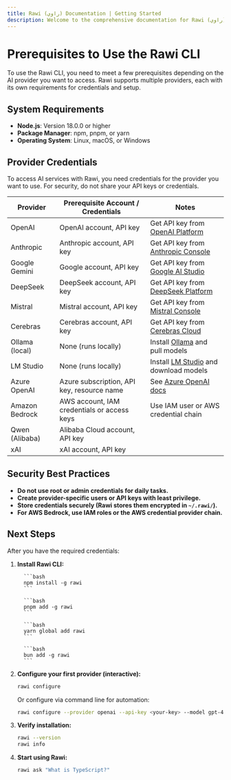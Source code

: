 ```yaml
---
title: Rawi (راوي) Documentation | Getting Started
description: Welcome to the comprehensive documentation for Rawi (راوي), a developer-friendly AI-powered CLI tool for your terminal.
---
```



<Clarity />

# Prerequisites to Use the Rawi CLI

To use the Rawi CLI, you need to meet a few prerequisites depending on the AI provider you want to access. Rawi supports multiple providers, each with its own requirements for credentials and setup.

## System Requirements

- **Node.js**: Version 18.0.0 or higher
- **Package Manager**: npm, pnpm, or yarn
- **Operating System**: Linux, macOS, or Windows

## Provider Credentials

To access AI services with Rawi, you need credentials for the provider you want to use. For security, do not share your API keys or credentials.

| Provider       | Prerequisite Account / Credentials          | Notes                                                                                 |
| -------------- | ------------------------------------------- | ------------------------------------------------------------------------------------- |
| OpenAI         | OpenAI account, API key                     | Get API key from [OpenAI Platform](https://platform.openai.com/api-keys)              |
| Anthropic      | Anthropic account, API key                  | Get API key from [Anthropic Console](https://console.anthropic.com/)                  |
| Google Gemini  | Google account, API key                     | Get API key from [Google AI Studio](https://aistudio.google.com/)                     |
| DeepSeek       | DeepSeek account, API key                   | Get API key from [DeepSeek Platform](https://platform.deepseek.com/api_keys)          |
| Mistral        | Mistral account, API key                    | Get API key from [Mistral Console](https://console.mistral.ai/api-keys/)              |
| Cerebras       | Cerebras account, API key                   | Get API key from [Cerebras Cloud](https://cloud.cerebras.ai)                          |
| Ollama (local) | None (runs locally)                         | Install [Ollama](https://ollama.ai/) and pull models                                  |
| LM Studio      | None (runs locally)                         | Install [LM Studio](https://lmstudio.ai/) and download models                         |
| Azure OpenAI   | Azure subscription, API key, resource name  | See [Azure OpenAI docs](https://learn.microsoft.com/azure/cognitive-services/openai/) |
| Amazon Bedrock | AWS account, IAM credentials or access keys | Use IAM user or AWS credential chain                                                  |
| Qwen (Alibaba) | Alibaba Cloud account, API key              |                                                                                       |
| xAI            | xAI account, API key                        |                                                                                       |

## Security Best Practices

- **Do not use root or admin credentials for daily tasks.**
- **Create provider-specific users or API keys with least privilege.**
- **Store credentials securely (Rawi stores them encrypted in `~/.rawi/`).**
- **For AWS Bedrock, use IAM roles or the AWS credential provider chain.**

## Next Steps

After you have the required credentials:

<Steps>

1. **Install Rawi CLI:**

   <Tabs>
      <TabItem label="npm" icon="npm">

         ```bash
         npm install -g rawi
         ```

      </TabItem>
      <TabItem label="pnpm" icon="pnpm">

         ```bash
         pnpm add -g rawi
         ```

      </TabItem>
      <TabItem label="yarn" icon="seti:yarn">

         ```bash
         yarn global add rawi
         ```

      </TabItem>
      <TabItem label="bun" icon="bun">

         ```bash
         bun add -g rawi
         ```

      </TabItem>
   </Tabs>

2. **Configure your first provider (interactive):**

   ```bash
   rawi configure
   ```

   Or configure via command line for automation:

   ```bash
   rawi configure --provider openai --api-key <your-key> --model gpt-4o
   ```

3. **Verify installation:**

   ```bash
   rawi --version
   rawi info
   ```

4. **Start using Rawi:**
   ```bash
   rawi ask "What is TypeScript?"
   ```

</Steps>
